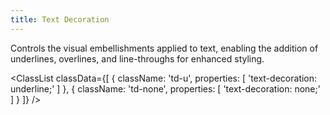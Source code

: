 ```yaml
---
title: Text Decoration
---
```



Controls the visual embellishments applied to text, enabling the addition of underlines, overlines, and line-throughs for enhanced styling.

<ClassList
  classData={[
    {
        className: 'td-u',
        properties: [
            'text-decoration: underline;'
        ]
    },
    {
        className: 'td-none',
        properties: [
            'text-decoration: none;'
        ]
    }
  ]}
/>